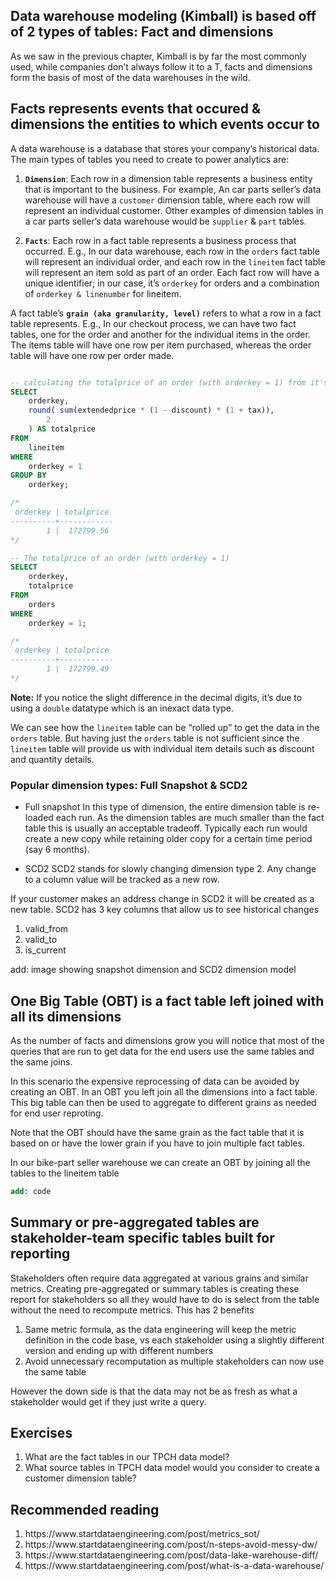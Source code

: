 ## Data warehouse modeling (Kimball) is based off of 2 types of tables: Fact and dimensions

As we saw in the previous chapter, Kimball is by far the most commonly used, while companies don't always follow it to a T, facts and dimensions form the basis of most of the data warehouses in the wild.

## Facts represents events that occured & dimensions the entities to which events occur to

A data warehouse is a database that stores your company's historical data. The main types of tables you need to create to power analytics are:

1. **` Dimension`**: Each row in a dimension table represents a business entity that is important to the business. For example, An car parts seller's data warehouse will have a `customer` dimension table, where each row will represent an individual customer. Other examples of dimension tables in a car parts seller's data warehouse would be `supplier` & `part` tables.

2. **` Facts`**: Each row in a fact table represents a business process that occurred. E.g., In our data warehouse, each row in the `orders` fact table will represent an individual order, and each row in the `lineitem` fact table will represent an item sold as part of an order. Each fact row will have a unique identifier; in our case, it's `orderkey` for orders and a combination of `orderkey & linenumber` for lineitem.

A fact table's **` grain (aka granularity, level)`** refers to what a row in a fact table represents. E.g., In our checkout process, we can have two fact tables, one for the order and another for the individual items in the order. The items table will have one row per item purchased, whereas the order table will have one row per order made.

<!-- ![TPC-H data model](./images/lineitem_order_lvl.png){#id .class width=30px height=20px}-->

```sql

-- calculating the totalprice of an order (with orderkey = 1) from it's individual items
SELECT
    orderkey,
    round( sum(extendedprice * (1 - discount) * (1 + tax)),
        2
    ) AS totalprice
FROM
    lineitem
WHERE
    orderkey = 1
GROUP BY
    orderkey;

/*
 orderkey | totalprice
----------+------------
        1 |  172799.56
*/

-- The totalprice of an order (with orderkey = 1)
SELECT
    orderkey,
    totalprice
FROM
    orders
WHERE
    orderkey = 1;

/*
 orderkey | totalprice
----------+------------
        1 |  172799.49
*/
```
**Note:** If you notice the slight difference in the decimal digits, it's due to using a `double` datatype which is an inexact data type.

We can see how the `lineitem` table can be "rolled up" to get the data in the `orders` table. But having just the `orders` table is not sufficient since the `lineitem` table will provide us with individual item details such as discount and quantity details.

### Popular dimension types: Full Snapshot & SCD2 

-  Full snapshot
In this type of dimension, the entire dimension table is  re-loaded each run. As the dimension tables are much smaller than the fact table this is usually an acceptable tradeoff. Typically each run would create a new copy while retaining older copy for a certain time period (say 6 months).

- SCD2 
SCD2 stands for slowly changing dimension type 2. Any change to a column value will be tracked as a new row. 

If your customer makes an address change in SCD2 it will be created as a new table. SCD2 has 3 key columns that allow us to see historical changes 

1. valid_from
2. valid_to 
3. is_current

add: image showing snapshot dimension and SCD2 dimension model

## One Big Table (OBT) is a fact table left joined with all its dimensions

As the number of facts and dimensions grow you will notice that most of the queries that are run to get data for the end users use the same tables and the same joins.

In this scenario the expensive reprocessing of data can be avoided by creating an OBT. In an OBT you left join all the dimensions into a fact table. This big table can then be used to aggregate to different grains as needed for end user reproting.

Note that the OBT should have the same grain as the fact table that it is based on or have the lower grain if you have to join multiple fact tables.

In our bike-part seller warehouse we can create an OBT by joining all the tables to the lineitem table 

```sql
add: code
```

## Summary or pre-aggregated tables are stakeholder-team specific tables built for reporting

Stakeholders often require data aggregated at various grains and similar metrics. Creating pre-aggregated or summary tables is creating these report for stakeholders so all they would have to do is select from the table without the need to recompute metrics. This has 2 benefits

1. Same metric formula, as the data engineering will keep the metric definition in the code base, vs each stakeholder using a slightly different version and ending up with different numbers
2. Avoid unnecessary recomputation as multiple stakeholders can now use the same table

However the down side is that the data may not be as fresh as what a stakeholder would get if they just write a query.

## Exercises

1. What are the fact tables in our TPCH data model?
2. What source tables in TPCH data model would you consider to create a customer dimension table?

## Recommended reading

1. https://www.startdataengineering.com/post/metrics_sot/
2. https://www.startdataengineering.com/post/n-steps-avoid-messy-dw/
3. https://www.startdataengineering.com/post/data-lake-warehouse-diff/
4. https://www.startdataengineering.com/post/what-is-a-data-warehouse/

